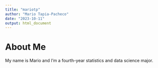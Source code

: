 ```yaml
---
title: "mariotp"
author: "Mario Tapia-Pacheco"
date: "2023-10-11"
output: html_document
---
```


# About Me
My name is Mario and I'm a fourth-year statistics and data science major.